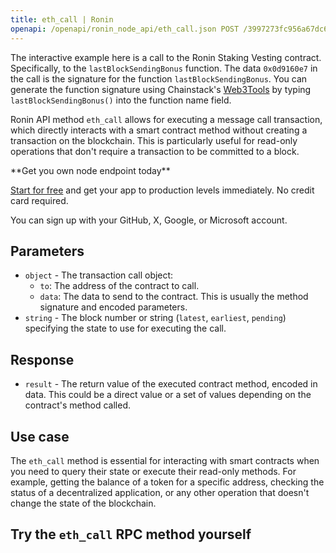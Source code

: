 ---
title: eth_call | Ronin
openapi: /openapi/ronin_node_api/eth_call.json POST /3997273fc956a67dc6982384500e669e
---

The interactive example here is a call to the Ronin Staking Vesting contract. Specifically, to the `lastBlockSendingBonus` function. The data `0x0d9160e7` in the call is the signature for the function `lastBlockSendingBonus`. You can generate the function signature using Chainstack's [Web3Tools](https://web3tools.chainstacklabs.com/generate-solidity-functions-signature) by typing `lastBlockSendingBonus()` into the function name field.

Ronin API method `eth_call` allows for executing a message call transaction, which directly interacts with a smart contract method without creating a transaction on the blockchain. This is particularly useful for read-only operations that don't require a transaction to be committed to a block.

<Check>
**Get you own node endpoint today**

[Start for free](https://console.chainstack.com/) and get your app to production levels immediately. No credit card required.

You can sign up with your GitHub, X, Google, or Microsoft account.
</Check>


## Parameters

* `object` - The transaction call object:
  + `to`: The address of the contract to call.
  + `data`: The data to send to the contract. This is usually the method signature and encoded parameters.
* `string` - The block number or string (`latest`, `earliest`, `pending`) specifying the state to use for executing the call.

## Response

* `result` - The return value of the executed contract method, encoded in data. This could be a direct value or a set of values depending on the contract's method called.

## Use case

The `eth_call` method is essential for interacting with smart contracts when you need to query their state or execute their read-only methods. For example, getting the balance of a token for a specific address, checking the status of a decentralized application, or any other operation that doesn't change the state of the blockchain.

## Try the `eth_call` RPC method yourself